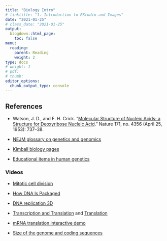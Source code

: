 ```yaml
---
title: "Biology Intro"
# linktitle: "1. Introduction to RStudio and Images"
date: "2021-01-25"
# class_date: "2021-01-25"
output:
  blogdown::html_page:
    toc: false
menu:
  reading:
    parent: Reading
    weight: 2
type: docs
# weight: 1 
# pdf: 
# thumb: 
editor_options: 
  chunk_output_type: console
---
```


## References

- Watson, J. D., and F. H. Crick. “[Molecular Structure of Nucleic Acids; a Structure for Deoxyribose Nucleic Acid](https://www.nature.com/articles/171737a0).” Nature 171, no. 4356 (April 25, 1953): 737–38.

- [NEJM glossary on genetics and genomics](https://illustrated-glossary.nejm.org/index.html)

- [Kimball biology pages](http://biology-pages.info/)

- [Educational items in human genetics](http://atlasgeneticsoncology.org/GeneticEng.html)

### Videos

- [Mitotic cell division](https://www.youtube.com/watch?v=NR0mdDJMHIQ)

- [How DNA Is Packaged](http://www.hhmi.org/biointeractive/dna-packaging)

- [DNA replication 3D](https://www.youtube.com/watch?v=TNKWgcFPHqw)

- [Transcription and Translation](https://www.youtube.com/watch?v=41_Ne5mS2ls) and [Translation](https://www.youtube.com/watch?v=5bLEDd-PSTQ)

- [mRNA translation interactive demo](http://sepuplhs.org/high/sgi/teachers/genetics_act16_sim.html)

- [Size of the genome and coding sequences](http://www.hhmi.org/biointeractive/coding-sequences-dna)

